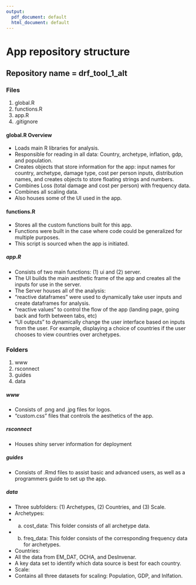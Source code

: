 ```yaml
---
output: 
  pdf_document: default
  html_document: default
---
```

# App repository structure

## Repository name = drf_tool_1_alt

### Files 

1) global.R
2) functions.R
3) app.R
4) .gitignore

#### global.R Overview

- Loads main R libraries for analysis.
- Responsible for reading in all data: Country, archetype, inflation, gdp, and population.
- Creates objects that store information for the app: input names for country, archetype, damage type, cost per person inputs, distribution names, and creates objects to store floating strings and numbers.
- Combines Loss (total damage and cost per person) with frequency data.
- Combines all scaling data.
- Also houses some of the UI used in the app.

#### functions.R 

- Stores all the custom functions built for this app. 
- Functions were built in the case where code could be generalized for multiple purposes. 
- This script is sourced when the app is initiated.

##### app.R

- Consists of two main functions: (1) ui and (2) server. 
- The UI builds the main aesthetic frame of the app and creates all the inputs for use in the server.
- The Server houses all of the analysis: 
 - "reactive dataframes" were used to dynamically take user inputs and create
 dataframes for analysis.
 - "reactive values" to control the flow of the app (landing page, going back and forth between tabs, etc)
 - "UI outputs" to dynamically change the user interface based on inputs from the user. For example, displaying a choice of countries if the user chooses to view countries over archetypes.

### Folders

1) www
2) rsconnect
3) guides
4) data

##### www

- Consists of .png and .jpg files for logos.
- "custom.css" files that controls the aesthetics of the app.

##### rsconnect

- Houses shiny server information for deployment

##### guides

- Consists of .Rmd files to assist basic and advanced users, as well as a programmers guide to set up the app.

##### data

- Three subfolders: (1) Archetypes, (2) Countries, and (3) Scale.
 - Archetypes: 
  - (a) cost_data: This folder consists of all archetype data.
  - (b) freq_data: This folder consists of the corresponding frequency data for archetypes.
 - Countries:
  - All the data from EM_DAT, OCHA, and DesInvenar.
  - A key data set to identify which data source is best for each country.
 - Scale:
  - Contains all three datasets for scaling: Population, GDP, and Inlfation.




